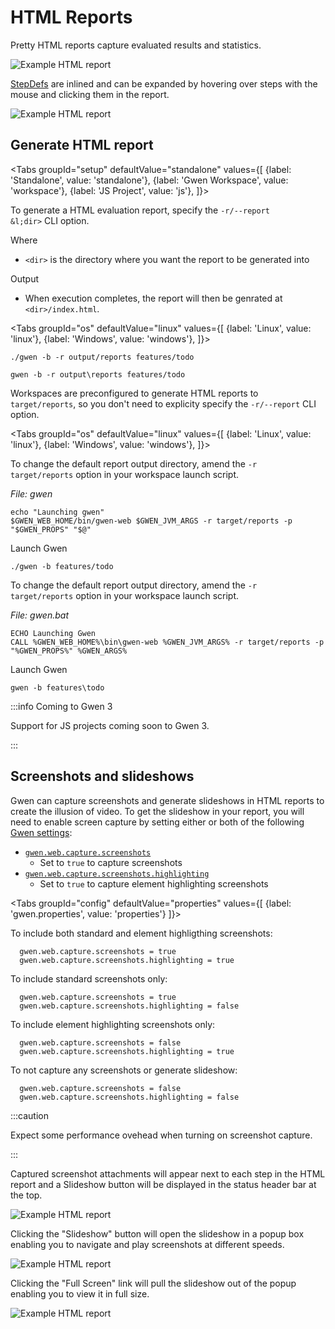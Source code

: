 
# HTML Reports

Pretty HTML reports capture evaluated results and statistics.

![Example HTML report](/img/reports/sample-html-report.png)

[StepDefs](/docs/meta-specs#stepdefs) are inlined and can be expanded by hovering over steps with the mouse and clicking them in the report.

![Example HTML report](/img/reports/sample-html-report-expanded.png)

## Generate HTML report

<Tabs
  groupId="setup"
  defaultValue="standalone"
  values={[
    {label: 'Standalone', value: 'standalone'},
    {label: 'Gwen Workspace', value: 'workspace'},
    {label: 'JS Project', value: 'js'},
  ]}>

<TabItem value="standalone">

To generate a HTML evaluation report, specify the <code>-r/--report &l;dir&gt;</code> <Link to="/docs/cli/launcher">CLI option</Link>.

<p>Where</p>

- <code>&lt;dir&gt;</code> is the directory where you want the report to be generated into

<p>Output</p>

- When execution completes, the report will then be genrated at <code>&lt;dir&gt;/index.html</code>.

<Tabs
  groupId="os"
  defaultValue="linux"
  values={[
    {label: 'Linux', value: 'linux'},
    {label: 'Windows', value: 'windows'},
  ]}>

<TabItem value="linux">

```
./gwen -b -r output/reports features/todo
```

</TabItem>

<TabItem value="windows">

```
gwen -b -r output\reports features/todo
```

</TabItem>

</Tabs>

</TabItem>

<TabItem value="workspace">

Workspaces are preconfigured to generate HTML reports to <code>target/reports</code>, so you don't need to explicity specify the <code>-r/--report</code> <Link to="/docs/cli/launcher">CLI option</Link>.

<Tabs
  groupId="os"
  defaultValue="linux"
  values={[
    {label: 'Linux', value: 'linux'},
    {label: 'Windows', value: 'windows'},
  ]}>

<TabItem value="linux">

To change the default report output directory, amend the <code>-r target/reports</code> option in your workspace launch script.

*File: gwen*
```shell {2}
echo "Launching gwen"
$GWEN_WEB_HOME/bin/gwen-web $GWEN_JVM_ARGS -r target/reports -p "$GWEN_PROPS" "$@"
```

Launch Gwen

```
./gwen -b features/todo
```

</TabItem>

<TabItem value="windows">

To change the default report output directory, amend the <code>-r target/reports</code> option in your workspace launch script.

*File: gwen.bat*
```shell {2}
ECHO Launching Gwen
CALL %GWEN_WEB_HOME%\bin\gwen-web %GWEN_JVM_ARGS% -r target/reports -p "%GWEN_PROPS%" %GWEN_ARGS%
```

Launch Gwen

```
gwen -b features\todo
```

</TabItem>

</Tabs>

</TabItem>

<TabItem value="js">

:::info Coming to Gwen 3

Support for JS projects coming soon to Gwen 3.

:::

</TabItem>

</Tabs>

## Screenshots and slideshows

Gwen can capture screenshots and generate slideshows in HTML reports to create the illusion of video. To get the slideshow in your report, you will need to enable screen capture by setting either or both of the following [Gwen settings](docs/settings/overview):

- [`gwen.web.capture.screenshots`](/docs/settings/reference#gwen-web-capture-screenshots)
  - Set to `true` to capture screenshots
- [`gwen.web.capture.screenshots.highlighting`](/docs/settings/reference#gwen-web-capture-screenshots-highlighting)
  - Set to `true` to capture element highlighting screenshots

<Tabs
  groupId="config"
  defaultValue="properties"
  values={[
    {label: 'gwen.properties', value: 'properties'}
  ]}>

  <TabItem value="properties">

  To include both standard and element highligthing screenshots:

  ```properties
    gwen.web.capture.screenshots = true
    gwen.web.capture.screenshots.highlighting = true
  ```

  To include standard screenshots only:

  ```properties
    gwen.web.capture.screenshots = true
    gwen.web.capture.screenshots.highlighting = false
  ```

  To include element highlighting screenshots only:

  ```properties
    gwen.web.capture.screenshots = false
    gwen.web.capture.screenshots.highlighting = true
  ```

  To not capture any screenshots or generate slideshow:

  ```properties
    gwen.web.capture.screenshots = false
    gwen.web.capture.screenshots.highlighting = false
  ```

  </TabItem>

</Tabs>



:::caution

Expect some performance ovehead when turning on screenshot capture.

:::

Captured screenshot attachments will appear next to each step in the HTML report and a Slideshow button will be displayed in the status header bar at the top.


![Example HTML report](/img/reports/sample-html-slideshow-1.png)

Clicking the "Slideshow" button will open the slideshow in a popup box enabling you to navigate and play screenshots at different speeds.

![Example HTML report](/img/reports/sample-html-slideshow-2.png)

Clicking the "Full Screen" link will pull the slideshow out of the popup enabling you to view it in full size.

![Example HTML report](/img/reports/sample-html-slideshow-3.png)
